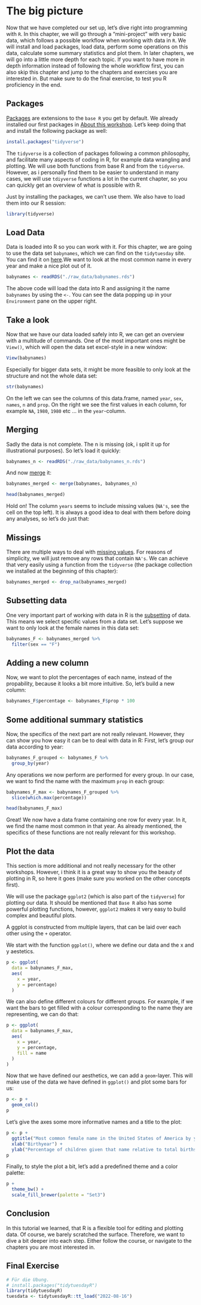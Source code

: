 # The big picture

Now that we have completed our set up, let's dive right into programming with `R`. In this chapter, we will go through a "mini-project" with very basic data, which follows a possible workflow when working with data in `R`. We will install and load packages, load data, perform some operations on this data, calculate some summary statistics and plot them. In later chapters, we will go into a little more depth for each topic. If you want to have more in depth information instead of following the whole workflow first, you can also skip this chapter and jump to the chapters and exercises you are interested in. But make sure to do the final exercise, to test you R proficiency in the end.

## Packages

[Packages](packages.qmd) are extensions to the `base R` you get by default. We already installed our first packages in [About this workshop](setup.qmd#about-this-workshop). Let's keep doing that and install the following package as well:

```r
install.packages("tidyverse")
```

The `tidyverse` is a collection of packages following a common philosophy, and facilitate many aspects of coding in R, for example data wrangling and plotting. We will use both functions from base R and from the `tidyverse`. However, as i personally find them to be easier to understand in many cases, we will use `tdiyverse` functions a lot in the current chapter, so you can quickly get an overview of what is possible with R.

Just by installing the packages, we can't use them. We also have to load them into our R session:

```r
library(tidyverse)
```

## Load Data

Data is loaded into R so you can work with it. For this chapter, we are going to use the data set `babynames`, which we can find on the `tidytuesday` site. You can find it on [here](https://github.com/nickhaf/r_tutorial/tree/main/raw_data).We want to look at the most common name in every year and make a nice plot out of it.

```r
babynames <- readRDS("./raw_data/babynames.rds")
```

The above code will load the data into R and assigning it the name `babynames` by using the `<-`. You can see the data popping up in your `Environment` pane on the upper right.

## Take a look

Now that we have our data loaded safely into R, we can get an overview with a multitude of commands. One of the most important ones might be `View()`, which will open the data set excel-style in a new window:

```r
View(babynames)
```

Especially for bigger data sets, it might be more feasible to only look at the structure and not the whole data set:

```r
str(babynames)
```

On the left we can see the columns of this data.frame, named `year`, `sex`, `names`, `n` and `prop`. On the right we see the first values in each column, for example `NA`, `1980`, `1980` etc ... in the `year`-column.

## Merging

Sadly the data is not complete. The n is missing (ok, i split it up for illustrational purposes). So let's load it quickly:

```r
babynames_n <- readRDS("./raw_data/babynames_n.rds")
```

And now [merge](manipulation.qmd#Merging) it:

```r
babynames_merged <- merge(babynames, babynames_n)

head(babynames_merged)
```

Hold on! The column `years` seems to include missing values (`NA's`, see the cell on the top left). It is always a good idea to deal with them before doing any analyses, so let's do just that:

## Missings

There are multiple ways to deal with [missing values](http://localhost:5462/manipulation.html#missing-values). For reasons of simplicity, we will just remove any rows that contain `NA's`. We can achieve that very easily using a function from the `tidyverse` (the package collection we installed at the beginning of this chapter):

::: tidy
```r
babynames_merged <- drop_na(babynames_merged)
```
:::

## Subsetting data

One very important part of working with data in R is the [subsetting](subsetting.qmd) of data. This means we select specific values from a data set. Let's suppose we want to only look at the female names in this data set:

::: tidy
```r
babynames_F <- babynames_merged %>%
  filter(sex == "F")
```
:::

## Adding a new column

Now, we want to plot the percentages of each name, instead of the propability, because it looks a bit more intuitive. So, let's build a new column:

```r
babynames_F$percentage <- babynames_F$prop * 100
```

::: advanced
## Some additional summary statistics

Now, the specifics of the next part are not really relevant. However, they can show you how easy it can be to deal with data in R: First, let's group our data according to year:

::: tidy
```r
babynames_F_grouped <- babynames_F %>%
  group_by(year)
```
:::

Any operations we now perform are performed for every group. In our case, we want to find the name with the maximum `prop` in each group:

::: tidy
```r
babynames_F_max <- babynames_F_grouped %>%
  slice(which.max(percentage))

head(babynames_F_max)
```
:::

Great! We now have a data frame containing one row for every year. In it, we find the name most common in that year. As already mentioned, the specifics of these functions are not really relevant for this workshop.
:::

## Plot the data

This section is more additional and not really necessary for the other workshops. However, i think it is a great way to show you the beauty of plotting in R, so here it goes (make sure you worked on the other concepts first).

We will use the package `ggplot2` (which is also part of the `tidyverse`) for plotting our data. It should be mentioned that `Base R` also has some powerful plotting functions, however, `ggplot2` makes it very easy to build complex and beautiful plots.

A ggplot is constructed from multiple layers, that can be laid over each other using the `+` operator.

We start with the function `ggplot()`, where we define our data and the x and y aestetics.

::: tidy
```r
p <- ggplot(
  data = babynames_F_max,
  aes(
    x = year,
    y = percentage)
  )
```

We can also define different colours for different groups. For example, if we want the bars to get filled with a colour corresponding to the name they are representing, we can do that:

```r
p <- ggplot(
  data = babynames_F_max,
  aes(
    x = year,
    y = percentage,
    fill = name
  )
)
```

Now that we have defined our aesthetics, we can add a `geom`-layer. This will make use of the data we have defined in `ggplot()` and plot some bars for us:

```r
p <- p +
  geom_col()
p
```

Let's give the axes some more informative names and a title to the plot:

```r
p <- p +
  ggtitle("Most common female name in the United States of America by year") +
  xlab("Birthyear") +
  ylab("Percentage of children given that name relative to total births")
p
```

Finally, to style the plot a bit, let's add a predefined theme and a color palette:

```r

p +
  theme_bw() +
  scale_fill_brewer(palette = "Set3")

```

:::

## Conclusion

In this tutorial we learned, that R is a flexible tool for editing and plotting data. Of course, we barely scratched the surface. Therefore, we want to dive a bit deeper into each step. Either follow the course, or navigate to the chapters you are most interested in.

## Final Exercise

```r
# Für die Übung.
# install.packages("tidytuesdayR")
library(tidytuesdayR)
tuesdata <- tidytuesdayR::tt_load("2022-08-16")
```
